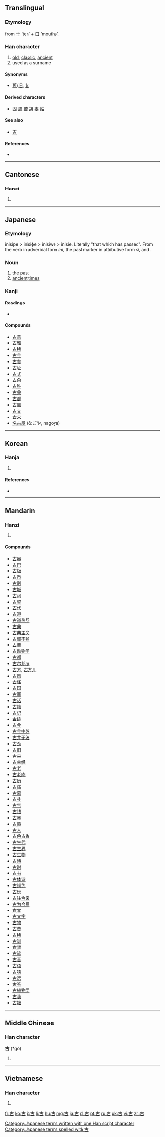 {{also|吉}}
==Translingual==

===Etymology===
from [[十]] ‘ten’ + [[口]] ‘mouths’.

===Han character===
{{Han char|rn=30|rad=口|as=02|sn=5|four=4060<sub>0</sub>|canj=十口 (JR)|ids=⿱[[十]][[口]]}}

# [[old]], [[classic]], [[ancient]]
# used as a surname

====Synonyms====
* [[舊]]/[[旧]], [[昔]]

====Derived characters====
* [[固]] [[周]] [[苦]] [[胡]] [[辜]] [[姑]]

====See also====
* [[吉]]

====References====
* {{Han ref|kx=0171.080|dkj=03233|dj=0380.060|hdz=10568.030|uh=53E4|ud=21476|bh=A56A|bd=42346}}

----

==Cantonese==

===Hanzi===
{{yue-hanzi|jyut=gu2|y=gu2}}

# {{defn|lang=yue|sort=口02}}

----

==Japanese==

===Etymology===

inisipe > inisiɸe > inisiwe > inisie.
Literally "that which has passed". From the verb {{term|往ぬ|in-|pass}} in adverbial form ''ini'', the past marker {{term|き|ki}} in attributive form ''si'', and {{term|方|pe|time, direction}}.

===Noun===
{{ja-noun|k|hira=いにしえ|hhira=いにしへ|rom=inishie}}

# the [[past]]
# [[ancient]] [[time]]s

===Kanji===
{{ja-kanji|grade=2|rs=口02}}

====Readings====
* {{ja-readings|goon=[[く]] (ku)|kanon=[[こ]] (ko)|kun=[[ふるい]] ([[古い]], furui), [[いにしえ]] (inishie)}}

====Compounds====
* [[古意]]
* [[古雅]]
* [[古稀]]
* [[古今]]
* [[古参]]
* [[古址]]
* [[古式]]
* [[古色]]
* [[古称]]
* [[古典]]
* [[古都]]
* [[古風]]
* [[古文]]
* [[古来]]
* [[名古屋]] (なごや, nagoya)

[[Category:Japanese terms written with one Han script character]]
[[Category:Japanese terms spelled with 古]]

----

==Korean==

===Hanja===
{{ko-hanja|hangeul=고|rv=go|mr=ko|eumhun=예|ehrv=ye|ehmr=ye|ehy=}}

# {{defn|lang=ko|sort=口02}}

====References====
* {{Hanja ref|nav=8041}}

----

==Mandarin==

===Hanzi===
{{cmn-hanzi|pin=[[gǔ]] ([[gu3]])|wg=[[ku3|ku<sup>3</sup>]]}}

# {{defn|lang=cmn|sort=口02}}

====Compounds====
* [[古奥]]
* [[古巴]]
* [[古板]]
* [[古币]]
* [[古刹]]
* [[古城]]
* [[古祠]]
* [[古瓷]]
* [[古代]]
* [[古道]]
* [[古道热肠]]
* [[古典]]
* [[古典主义]]
* [[古调不弹]]
* [[古董]]
* [[古动物学]]
* [[古都]]
* [[古尔邦节]]
* [[古方]], [[古方儿]]
* [[古风]]
* [[古怪]]
* [[古国]]
* [[古画]]
* [[古话]]
* [[古籍]]
* [[古记]]
* [[古迹]]
* [[古今]]
* [[古今中外]]
* [[古井无波]]
* [[古劲]]
* [[古旧]]
* [[古来]]
* [[古兰经]]
* [[古老]]
* [[古老肉]]
* [[古历]]
* [[古庙]]
* [[古墓]]
* [[古朴]]
* [[古气]]
* [[古钱]]
* [[古琴]]
* [[古趣]]
* [[古人]]
* [[古色古香]]
* [[古生代]]
* [[古生界]]
* [[古生物]]
* [[古诗]]
* [[古时]]
* [[古书]]
* [[古体诗]]
* [[古铜色]]
* [[古玩]]
* [[古往今来]]
* [[古为今用]]
* [[古文]]
* [[古文字]]
* [[古物]]
* [[古昔]]
* [[古稀]]
* [[古训]]
* [[古雅]]
* [[古谚]]
* [[古音]]
* [[古语]]
* [[古猿]]
* [[古远]]
* [[古筝]]
* [[古植物学]]
* [[古装]]
* [[古拙]]

----

==Middle Chinese==

===Han character===
'''古''' (*gǒ)<!--asterisk indicates that this character appears more than four times in the Tang Dynasty corpus of literature-->

# {{defn|lang=zhx-mid|sort=口02}}

----

==Vietnamese==

===Han character===
{{vi-hantu|[[cổ]], [[cỗ]], [[kẻ]]|rs=口02}}

# {{defn|lang=vi|sort=口02}}

[[fr:古]]
[[ko:古]]
[[it:古]]
[[li:古]]
[[hu:古]]
[[mg:古]]
[[ja:古]]
[[pl:古]]
[[pt:古]]
[[ru:古]]
[[uk:古]]
[[vi:古]]
[[zh:古]]